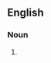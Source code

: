 {{also|crumcake}}
==English==

===Noun===
{{en-noun}}

# {{alternative spelling of|crumcake|lang=en}}